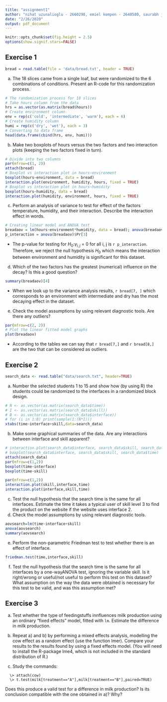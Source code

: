 ```yaml
---
title: "assignment1"
author: "nihat uzunalioglu - 2660298, emiel kempen - 2640580, saurabh jain - 2666959"
date: "2/26/2020"
output: pdf_document
---
```


```r
knitr::opts_chunk$set(fig.height = 2.5)
options(show.signif.stars=FALSE)
```

## Exercise 1
```r
bread = read.table(file = 'data/bread.txt', header = TRUE)
```
a) The 18 slices came from a single loaf, but were randomized to the 6 combinations of conditions. Present an R-code for this randomization process.
```r
# The randomization process for 18 slices
# Take hours column from the data
hrs = as.vector(as.matrix(bread$hours))
# Create environment column
env = rep(c('cold', 'intermediate', 'warm'), each = 6)
# Create humidity column
humi = rep(c('dry', 'wet'), each = 3)
# Converting to data frame
head(data.frame(cbind(hrs, env, humi)))
```

b) Make two boxplots of hours versus the two factors and two interaction plots (keeping the two factors fixed in turn).
```r
# Divide into two columns
par(mfrow=c(1, 2))
attach(bread)
# Boxplot vs interaction plot in hours~environment
boxplot(hours~environment, data = bread)
interaction.plot(environment, humidity, hours, fixed = TRUE)
# Boxplot vs interaction plot in hours~humidity
boxplot(hours~humidity, data = bread)
interaction.plot(humidity, environment, hours, fixed = TRUE)
```

c) Perform an analysis of variance to test for effect of the factors temperature, humidity, and their interaction. Describe the interaction effect in words.

```r
# Creating linear model and ANOVA test
breadaov = lm(hours~environment*humidity, data = bread); anova(breadaov)
p_interaction = anova(breadaov)$Pr[3]
```
- The p-value for testing for $H_{0}$:$\gamma_{i,j}$ = 0 for all i, j is `r p_interaction`. Therefore, we reject the null hypothesis $H_{0}$ which means the interaction between environment and humidity is significant for this dataset.

d) Which of the two factors has the greatest (numerical) influence on the decay? Is this a good question?
```r
summary(breadaov)[4]
```

- When we look up to the variance analysis results, `r bread[7, ]` which corresponds to an environment with intermediate and dry has the most decaying effect in the dataset.

e) Check the model assumptions by using relevant diagnostic tools. Are there any outliers?

```r
par(mfrow=c(2, 2))
# Plot the linear fitted model graphs
plot(breadaov)
```

- According to the tables we can say that `r bread[7,]` and `r bread[8,]` are the two that can be considered as outliers.

## Exercise 2

```R
search_data <- read.table("data/search.txt", header=TRUE)
```

a) Number the selected students 1 to 15 and show how (by using R) the students could be randomized to the interfaces in a randomized block design.

```R
# N <- as.vector(as.matrix(search_data$time))
# I <- as.vector(as.matrix(search_data$skill))
# B <- as.vector(as.matrix(search_data$interface))
# for (i in 1:B) print(sample(1:(N*I)))
xtabs(time~interface+skill,data=search_data)
```

b) Make some graphical summaries of the data. Are any interactions between interface and skill apparent?

```R
# interaction.plot(search_data$interface, search_data$skill, search_data$time)
# boxplot(search_data$interface, search_data$skill, search_data$time)
attach(search_data)
par(mfrow=c(1,2))
boxplot(time~interface)
boxplot(time~skill)

par(mfrow=c(1,2))
interaction.plot(skill,interface,time)
interaction.plot(interface,skill,time)
```

c) Test the null hypothesis that the search time is the same for all interfaces. Estimate the time it takes a typical user of skill level 3 to find the product on the website if the website uses interface 2.
d) Check the model assumptions by using relevant diagnostic tools.

```R
aovsearch=lm(time~interface+skill)
anova(aovsearch)
summary(aovsearch)
```

e) Perform the non-parametric Friedman test to test whether there is an effect of interface.

```R
friedman.test(time,interface,skill)
```
f) Test the null hypothesis that the search time is the same for all interfaces by a one-wayANOVA test, ignoring the variable skill. Is it right/wrong or useful/not useful to perform this test on this dataset? What assumption on the way the data were obtained is necessary for this test to be valid, and was this assumption met?

## Exercise 3

a) Test whether the type of feedingstuffs innfluences milk production using an ordinary "fixed effects" model, fitted with ```lm```. Estimate the difference in milk production.

b) Repeat a) and b) by performing a mixed effects analysis, modelling the cow effect as a random effect (use the function lmer). Compare your results to the results found by using a fixed effects model. (You will need to install the R-package lme4, which is not included in the standard distribution of R.)

c) Study the commands: 
```
  \> attach(cow) 
  \> t.test(milk[treatment=="A"],milk[treatment=="B"],paired=TRUE)
```
Does this produce a valid test for a difference in milk production? Is its conclusion compatible with the one obtained in a)? Why?